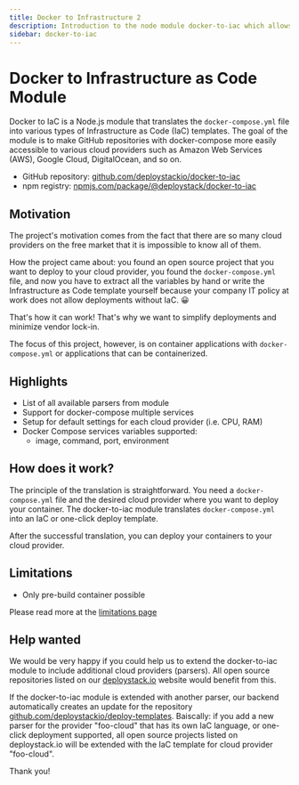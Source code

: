 ```yaml
---
title: Docker to Infrastructure 2
description: Introduction to the node module docker-to-iac which allows you to transfer docker-compose into IaC templates
sidebar: docker-to-iac
---
```


# Docker to Infrastructure as Code Module

Docker to IaC is a Node.js module that translates the `docker-compose.yml` file into various types of Infrastructure as Code (IaC) templates. The goal of the module is to make GitHub repositories with docker-compose more easily accessible to various cloud providers such as Amazon Web Services (AWS), Google Cloud, DigitalOcean, and so on.

- GitHub repository: [github.com/deploystackio/docker-to-iac](https://github.com/deploystackio/docker-to-iac)
- npm registry: [npmjs.com/package/@deploystack/docker-to-iac](https://www.npmjs.com/package/@deploystack/docker-to-iac)

## Motivation

The project's motivation comes from the fact that there are so many cloud providers on the free market that it is impossible to know all of them.

How the project came about: you found an open source project that you want to deploy to your cloud provider, you found the `docker-compose.yml` file, and now you have to extract all the variables by hand or write the Infrastructure as Code template yourself because your company IT policy at work does not allow deployments without IaC. 😀

That's how it can work! That's why we want to simplify deployments and minimize vendor lock-in.

The focus of this project, however, is on container applications with `docker-compose.yml` or applications that can be containerized.

## Highlights

- List of all available parsers from module
- Support for docker-compose multiple services
- Setup for default settings for each cloud provider (i.e. CPU, RAM)
- Docker Compose services variables supported:
  - image, command, port, environment

## How does it work?

The principle of the translation is straightforward. You need a `docker-compose.yml` file and the desired cloud provider where you want to deploy your container. The docker-to-iac module translates `docker-compose.yml` into an IaC or one-click deploy template.

After the successful translation, you can deploy your containers to your cloud provider.

## Limitations

- Only pre-build container possible

Please read more at the [limitations page](/docker-to-iac/limitations)

## Help wanted

We would be very happy if you could help us to extend the docker-to-iac module to include additional cloud providers (parsers). All open source repositories listed on our [deploystack.io](https://deploystack.io) website would benefit from this.

If the docker-to-iac module is extended with another parser, our backend automatically creates an update for the repository [github.com/deploystackio/deploy-templates](https://github.com/deploystackio/deploy-templates). Baiscally: if you add a new parser for the provider "foo-cloud" that has its own IaC language, or one-click deployment supported, all open source projects listed on deploystack.io will be extended with the IaC template for cloud provider "foo-cloud".

Thank you!
